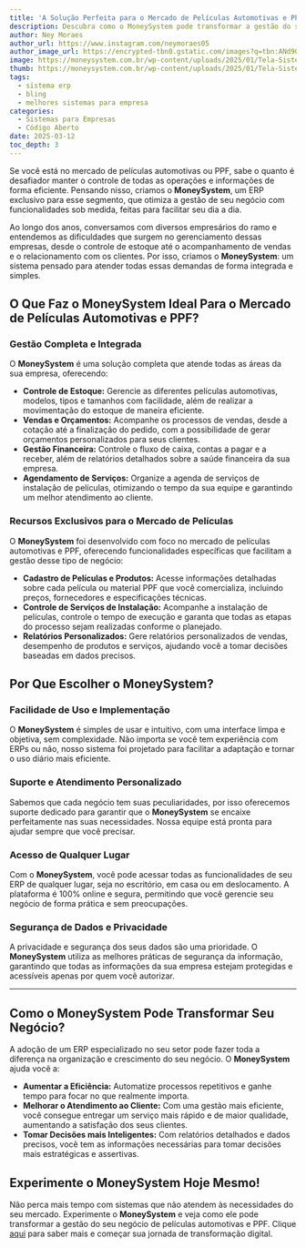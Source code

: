 ```yaml
---
title: 'A Solução Perfeita para o Mercado de Películas Automotivas e PPF'
description: Descubra como o MoneySystem pode transformar a gestão do seu negócio de películas automotivas e PPF. Um ERP completo e eficiente, projetado para atender às necessidades do seu setor com inovação e praticidade.
author: Ney Moraes
author_url: https://www.instagram.com/neymoraes05
author_image_url: https://encrypted-tbn0.gstatic.com/images?q=tbn:ANd9GcT4OckPOWZI8PxObelOmjbznAvtDXmzo9Is_Q&s
image: https://moneysystem.com.br/wp-content/uploads/2025/01/Tela-Sistema.png
thumb: https://moneysystem.com.br/wp-content/uploads/2025/01/Tela-Sistema.png
tags:
  - sistema erp
  - bling
  - melhores sistemas para empresa
categories:
  - Sistemas para Empresas
  - Código Aberto
date: 2025-03-12
toc_depth: 3
---
```


Se você está no mercado de películas automotivas ou PPF, sabe o quanto é desafiador manter o controle de todas as operações e informações de forma eficiente. Pensando nisso, criamos o **MoneySystem**, um ERP exclusivo para esse segmento, que otimiza a gestão de seu negócio com funcionalidades sob medida, feitas para facilitar seu dia a dia.

Ao longo dos anos, conversamos com diversos empresários do ramo e entendemos as dificuldades que surgem no gerenciamento dessas empresas, desde o controle de estoque até o acompanhamento de vendas e o relacionamento com os clientes. Por isso, criamos o **MoneySystem**: um sistema pensado para atender todas essas demandas de forma integrada e simples.

## O Que Faz o MoneySystem Ideal Para o Mercado de Películas Automotivas e PPF?

### **Gestão Completa e Integrada**

O **MoneySystem** é uma solução completa que atende todas as áreas da sua empresa, oferecendo:

- **Controle de Estoque:** Gerencie as diferentes películas automotivas, modelos, tipos e tamanhos com facilidade, além de realizar a movimentação do estoque de maneira eficiente.
- **Vendas e Orçamentos:** Acompanhe os processos de vendas, desde a cotação até a finalização do pedido, com a possibilidade de gerar orçamentos personalizados para seus clientes.
- **Gestão Financeira:** Controle o fluxo de caixa, contas a pagar e a receber, além de relatórios detalhados sobre a saúde financeira da sua empresa.
- **Agendamento de Serviços:** Organize a agenda de serviços de instalação de películas, otimizando o tempo da sua equipe e garantindo um melhor atendimento ao cliente.

### **Recursos Exclusivos para o Mercado de Películas**

O **MoneySystem** foi desenvolvido com foco no mercado de películas automotivas e PPF, oferecendo funcionalidades específicas que facilitam a gestão desse tipo de negócio:

- **Cadastro de Películas e Produtos:** Acesse informações detalhadas sobre cada película ou material PPF que você comercializa, incluindo preços, fornecedores e especificações técnicas.
- **Controle de Serviços de Instalação:** Acompanhe a instalação de películas, controle o tempo de execução e garanta que todas as etapas do processo sejam realizadas conforme o planejado.
- **Relatórios Personalizados:** Gere relatórios personalizados de vendas, desempenho de produtos e serviços, ajudando você a tomar decisões baseadas em dados precisos.

## Por Que Escolher o MoneySystem?

### **Facilidade de Uso e Implementação**

O **MoneySystem** é simples de usar e intuitivo, com uma interface limpa e objetiva, sem complexidade. Não importa se você tem experiência com ERPs ou não, nosso sistema foi projetado para facilitar a adaptação e tornar o uso diário mais eficiente.

### **Suporte e Atendimento Personalizado**

Sabemos que cada negócio tem suas peculiaridades, por isso oferecemos suporte dedicado para garantir que o **MoneySystem** se encaixe perfeitamente nas suas necessidades. Nossa equipe está pronta para ajudar sempre que você precisar.

### **Acesso de Qualquer Lugar**

Com o **MoneySystem**, você pode acessar todas as funcionalidades de seu ERP de qualquer lugar, seja no escritório, em casa ou em deslocamento. A plataforma é 100% online e segura, permitindo que você gerencie seu negócio de forma prática e sem preocupações.

### **Segurança de Dados e Privacidade**

A privacidade e segurança dos seus dados são uma prioridade. O **MoneySystem** utiliza as melhores práticas de segurança da informação, garantindo que todas as informações da sua empresa estejam protegidas e acessíveis apenas por quem você autorizar.

---

## Como o MoneySystem Pode Transformar Seu Negócio?

A adoção de um ERP especializado no seu setor pode fazer toda a diferença na organização e crescimento do seu negócio. O **MoneySystem** ajuda você a:

- **Aumentar a Eficiência:** Automatize processos repetitivos e ganhe tempo para focar no que realmente importa.
- **Melhorar o Atendimento ao Cliente:** Com uma gestão mais eficiente, você consegue entregar um serviço mais rápido e de maior qualidade, aumentando a satisfação dos seus clientes.
- **Tomar Decisões mais Inteligentes:** Com relatórios detalhados e dados precisos, você tem as informações necessárias para tomar decisões mais estratégicas e assertivas.

## Experimente o MoneySystem Hoje Mesmo!

Não perca mais tempo com sistemas que não atendem às necessidades do seu mercado. Experimente o **MoneySystem** e veja como ele pode transformar a gestão do seu negócio de películas automotivas e PPF. Clique [aqui](https://moneysystem.com.br) para saber mais e começar sua jornada de transformação digital.
